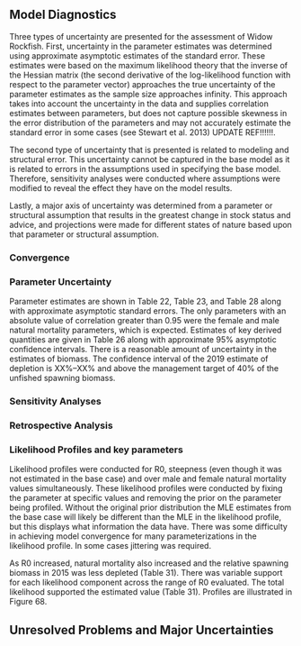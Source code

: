 ## Model Diagnostics

<!-- If a range of model runs is used to characterize uncertainty, it is important to provide some qualitative or quantitative information about relative probability of each. If no statements about relative probability can be made, then it is important to state that all scenarios (or all scenarios between the bounds depicted by the runs) are equally likely.  
If possible, ranges depicting uncertainty should include at least three runs: (a) one judged most probable; (b) at least one that depicts the range of uncertainty in the direction of lower current biomass levels; and (c) one that depicts the range of uncertainty in the direction of higher current biomass levels. The entire range of uncertainty should be carried through stock projections and decision table analyses.  -->

Three types of uncertainty are presented for the assessment of Widow Rockfish. First, uncertainty in the parameter estimates was determined using approximate asymptotic estimates of the standard error. These estimates were based on the maximum likelihood theory that the inverse of the Hessian matrix (the second derivative of the log-likelihood function with respect to the parameter vector) approaches the true uncertainty of the parameter estimates as the sample size approaches infinity. This approach takes into account the uncertainty in the data and supplies correlation estimates between parameters, but does not capture possible skewness in the error distribution of the parameters and may not accurately estimate the standard error in some cases (see Stewart et al. 2013) UPDATE REF!!!!!!.

The second type of uncertainty that is presented is related to modeling and structural error. This uncertainty cannot be captured in the base model as it is related to errors in the assumptions used in specifying the base model. Therefore, sensitivity analyses were conducted where assumptions were modified to reveal the effect they have on the model results.

Lastly, a major axis of uncertainty was determined from a parameter or structural assumption that results in the greatest change in stock status and advice, and projections were made for different states of nature based upon that parameter or structural assumption.

### Convergence

<!-- Convergence status and convergence criteria for the base-run model (or proposed base run). Randomization of starting parameter value run (e.g., jitter) results or other evidence of search for global best estimates.  -->

### Parameter Uncertainty

Parameter estimates are shown in Table 22, Table 23, and Table 28 along with approximate asymptotic standard errors. The only parameters with an absolute value of correlation greater than 0.95 were the female and male natural mortality parameters, which is expected. Estimates of key derived quantities are given in Table 26 along with approximate 95% asymptotic confidence intervals. There is a reasonable amount of uncertainty in the estimates of biomass. The confidence interval of the 2019 estimate of depletion is XX%–XX% and above the management target of 40% of the unfished spawning biomass.

### Sensitivity Analyses

<!-- Sensitivity to assumptions about model structure, i.e., model specification uncertainty.  -->

<!-- Sensitivity to data set choice (e.g., using emphasis factors to selectively remove data sources) and weighting schemes (e.g., MacAllister & Ianelli weighting versus Francis weighting vs. Dirichlet weighting for compositional data), which may also include a consideration of recent patterns in recruitment.  -->
 
### Retrospective Analysis

<!-- Retrospective analysis, where the model is fitted to a series of shortened input data sets, with the most recent years of input data being dropped.  -->
 
<!-- Historical analysis (plot of actual estimates from current and previous assessments).  -->

### Likelihood Profiles and key parameters

<!-- Evaluation of model parameters. Likelihood profile for the base model over key parameters (typically natural morality, stock-recruit steepness, and equilibrium recruitment, or R0). The profile should indicate all likelihood values for individual components (e.g., indices by survey, compositional data for each type and fleet).   -->

Likelihood profiles were conducted for R0, steepness (even though it was not estimated in the base case) and over male and female natural mortality values simultaneously. These likelihood profiles were conducted by fixing the parameter at specific values and removing the prior on the parameter being profiled. Without the original prior distribution the MLE estimates from the base case will likely be different than the MLE in the likelihood profile, but this displays what information the data have. There was some difficulty in achieving model convergence for many parameterizations in the likelihood profile. In some cases jittering was required. 

As R0 increased, natural mortality also increased and the relative spawning biomass in 2015 was less depleted (Table 31). There was variable support for each likelihood component across the range of R0 evaluated. The total likelihood supported the estimated value (Table 31). Profiles are illustrated in Figure 68.

## Unresolved Problems and Major Uncertainties

<!-- Describe any special issues (e.g., unbalanced or questionable data, missing survey data) that complicate scientific assessment, questions about the best model scenario. -->
